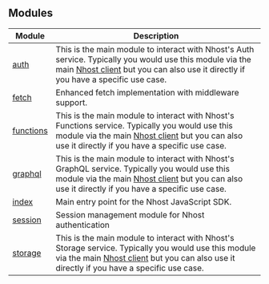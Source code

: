 ## Modules

| Module                     | Description                                                                                                                                                                                                              |
| -------------------------- | ------------------------------------------------------------------------------------------------------------------------------------------------------------------------------------------------------------------------ |
| [auth](auth)           | This is the main module to interact with Nhost's Auth service. Typically you would use this module via the main [Nhost client](main#createclient) but you can also use it directly if you have a specific use case.      |
| [fetch](fetch)         | Enhanced fetch implementation with middleware support.                                                                                                                                                                   |
| [functions](functions) | This is the main module to interact with Nhost's Functions service. Typically you would use this module via the main [Nhost client](main#createclient) but you can also use it directly if you have a specific use case. |
| [graphql](graphql)     | This is the main module to interact with Nhost's GraphQL service. Typically you would use this module via the main [Nhost client](main#createclient) but you can also use it directly if you have a specific use case.   |
| [index](index)         | Main entry point for the Nhost JavaScript SDK.                                                                                                                                                                           |
| [session](session)     | Session management module for Nhost authentication                                                                                                                                                                       |
| [storage](storage)     | This is the main module to interact with Nhost's Storage service. Typically you would use this module via the main [Nhost client](main#createclient) but you can also use it directly if you have a specific use case.   |
